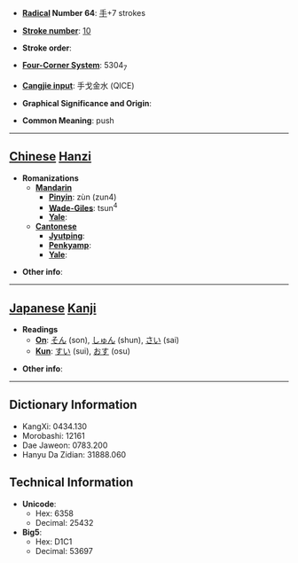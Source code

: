 * '''[[Wiktionary:Chinese radical index| Radical]] Number 64''': [[Wiktionary:Chinese radical index 手|手]]+7 strokes

* '''[[Wiktionary:Chinese total strokes index|Stroke number]]''': [[Wiktionary:Chinese total strokes index 10|10]]

* '''Stroke order''': 

* '''[[Wiktionary:Chinese four corner index|Four-Corner System]]''': 5304<sub>7</sub>

* '''[[Wiktionary:Chinese Cangjie index|Cangjie input]]''': 手戈金水 (QICE)

* '''Graphical Significance and Origin''': 

* '''Common Meaning''': push

----

== [[Chinese]] [[Hanzi]] ==

* '''Romanizations'''
** '''[[Mandarin]]'''
*** '''[[Pinyin]]''': zùn (zun4)
*** '''[[Wade-Giles]]''': tsun<sup>4</sup>
*** '''[[Yale]]''': 
** '''[[Cantonese]]'''
*** '''[[Jyutping]]''':
*** '''[[Penkyamp]]''': 
*** '''[[Yale]]''': 

* '''Other info''': 

----

== [[Japanese]] [[Kanji]] ==

* '''Readings'''
** '''[[On]]''': [[そん]] (son), [[しゅん]] (shun), [[さい]] (sai)
** '''[[Kun]]''': [[すい]] (sui), [[おす]] (osu)

* '''Other info''':  

----

== Dictionary Information ==

* KangXi: 0434.130
* Morobashi: 12161
* Dae Jaweon: 0783.200
* Hanyu Da Zidian: 31888.060

== Technical Information ==

* '''Unicode''':
** Hex: 6358
** Decimal: 25432
* '''Big5''':
** Hex: D1C1
** Decimal: 53697